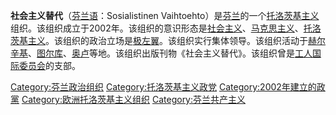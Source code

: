 '''社会主义替代'''（[[芬兰语|芬兰语]]：Sosialistinen Vaihtoehto）是[[芬兰|芬兰]]的一个[[托洛茨基主义|托洛茨基主义]]组织。该组织成立于2002年。该组织的意识形态是[[社会主义|社会主义]]、[[马克思主义|马克思主义]]、[[托洛茨基主义|托洛茨基主义]]。该组织的政治立场是[[极左翼|极左翼]]。该组织实行集体领导。该组织活动于[[赫尔辛基|赫尔辛基]]、[[图尔库|图尔库]]、[[奥卢|奥卢]]等地。该组织出版刊物《社会主义替代》。该组织曾是[[工人国际委员会|工人国际委员会]]的支部。

[[Category:芬兰政治组织|Category:芬兰政治组织]]
[[Category:托洛茨基主义政党|Category:托洛茨基主义政党]]
[[Category:2002年建立的政黨|Category:2002年建立的政黨]]
[[Category:欧洲托洛茨基主义组织|Category:欧洲托洛茨基主义组织]]
[[Category:芬兰共产主义|Category:芬兰共产主义]]